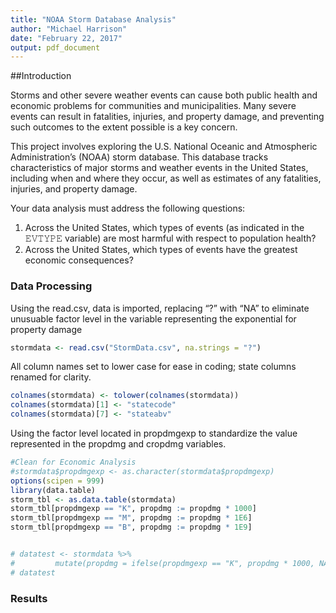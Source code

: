 ```yaml
---
title: "NOAA Storm Database Analysis"
author: "Michael Harrison"
date: "February 22, 2017"
output: pdf_document
---
```


##Introduction

Storms and other severe weather events can cause both public health and economic problems for communities and municipalities. Many severe events can result in fatalities, injuries, and property damage, and preventing such outcomes to the extent possible is a key concern.

This project involves exploring the U.S. National Oceanic and Atmospheric Administration's (NOAA) storm database. This database tracks characteristics of major storms and weather events in the United States, including when and where they occur, as well as estimates of any fatalities, injuries, and property damage.

Your data analysis must address the following questions:

1. Across the United States, which types of events (as indicated in the 𝙴𝚅𝚃𝚈𝙿𝙴 variable) are most harmful with respect to population health?
2. Across the United States, which types of events have the greatest economic consequences?

### Data Processing

Using the read.csv, data is imported, replacing "?" with "NA" to eliminate unusuable factor level in the variable representing the exponential for property damage

```r
stormdata <- read.csv("StormData.csv", na.strings = "?")
```

All column names set to lower case for ease in coding; state columns renamed for clarity.
```r
colnames(stormdata) <- tolower(colnames(stormdata))
colnames(stormdata)[1] <- "statecode"
colnames(stormdata)[7] <- "stateabv" 
```

Using the factor level located in propdmgexp to standardize the value represented in the propdmg and cropdmg variables.
```r
#Clean for Economic Analysis
#stormdata$propdmgexp <- as.character(stormdata$propdmgexp)
options(scipen = 999)
library(data.table)
storm_tbl <- as.data.table(stormdata)
storm_tbl[propdmgexp == "K", propdmg := propdmg * 1000]
storm_tbl[propdmgexp == "M", propdmg := propdmg * 1E6]
storm_tbl[propdmgexp == "B", propdmg := propdmg * 1E9]


# datatest <- stormdata %>%
#         mutate(propdmg = ifelse(propdmgexp == "K", propdmg * 1000, NA))
# datatest

```


### Results
